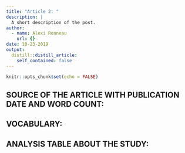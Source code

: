 ```yaml
---
title: "Article 2: "
description: |
  A short description of the post.
author:
  - name: Alexi Ronneau
    url: {}
date: 10-23-2019
output:
  distill::distill_article:
    self_contained: false
---
```


```r
knitr::opts_chunk$set(echo = FALSE)
```

## SOURCE OF THE ARTICLE WITH PUBLICATION DATE AND WORD COUNT:

## VOCABULARY: 

## ANALYSIS TABLE ABOUT THE STUDY:




